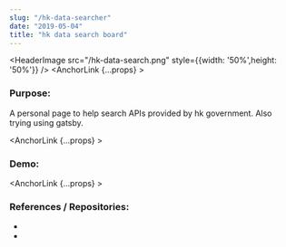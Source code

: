 ```yaml
---
slug: "/hk-data-searcher"
date: "2019-05-04"
title: "hk data search board"
---
```


<HeaderImage src="/hk-data-search.png" style={{width: '50%',height: '50%'}} />
<AnchorLink {...props} ><h3>Purpose:</h3></AnchorLink>
A personal page to help search APIs provided by hk government. Also trying using gatsby.

<AnchorLink {...props} ><h3>Demo:</h3></AnchorLink>
<NewWindowLink href="https://hk-data-search-8703a.web.app" />

<AnchorLink {...props} ><h3>References / Repositories:</h3></AnchorLink>
- <GithubLink repo_fullname="louiscklaw/hk-data-search" />
- <NewWindowLink href="https://travis-ci.com/github/louiscklaw/hk-data-search" />